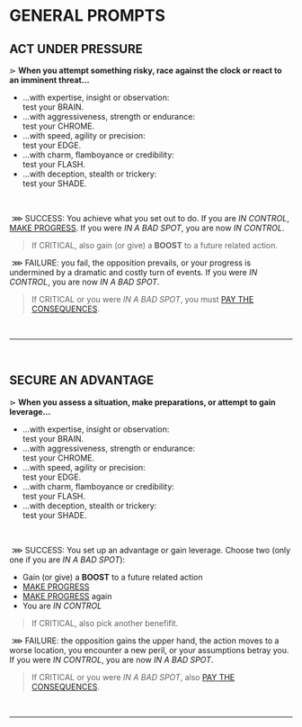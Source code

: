 # GENERAL PROMPTS
## ACT UNDER PRESSURE
⋗ **When you attempt something risky, race against the clock or react to an imminent threat...**
- ...with expertise, insight or observation:<br/>
test your <span class="stat">BRAIN</span>.
- ...with aggressiveness, strength or endurance:<br/>
test your <span class="stat">CHROME</span>.
- ...with speed, agility or precision:<br/>
test your <span class="stat">EDGE</span>.
- ...with charm, flamboyance or credibility:<br/>
test your <span class="stat">FLASH</span>.
- ...with deception, stealth or trickery:<br/>
test your <span class="stat">SHADE</span>.
<br/>

&nbsp;<span class="turquoise bold">⋙ SUCCESS</span>: You achieve what you set out to do. If you are _IN CONTROL_, [MAKE PROGRESS](/prompts/challenge-prompts#make-progress). If you were _IN A BAD SPOT_, you are now _IN CONTROL_.

> If <span class="turquoise bold">CRITICAL</span>, also gain (or give) a **BOOST** to a future related action.

&nbsp;<span class="fuchsia bold">⋙ FAILURE</span>: you fail, the opposition prevails, or your progress is undermined by a dramatic and costly turn of events. If you were _IN CONTROL_, you are now _IN A BAD SPOT_.  
> If <span class="fuchsia bold">CRITICAL</span> or you were _IN A BAD SPOT_, you must [PAY THE CONSEQUENCES](/prompts/challenge-prompts#pay-the-consequences).
<br/>
<hr/>
<br/>

## SECURE AN ADVANTAGE
⋗ **When you assess a situation, make preparations, or attempt to gain leverage...**
- ...with expertise, insight or observation:<br/>
test your <span class="stat">BRAIN</span>.
- ...with aggressiveness, strength or endurance:<br/>
test your <span class="stat">CHROME</span>.
- ...with speed, agility or precision:<br/>
test your <span class="stat">EDGE</span>.
- ...with charm, flamboyance or credibility:<br/>
test your <span class="stat">FLASH</span>.
- ...with deception, stealth or trickery:<br/>
test your <span class="stat">SHADE</span>.
<br/>

&nbsp;<span class="turquoise bold">⋙ SUCCESS</span>: You set up an advantage or gain leverage. Choose two (only one if you are _IN A BAD SPOT_):
- Gain (or give) a **BOOST** to a future related action
- [MAKE PROGRESS](/prompts/challenge-prompts#make-progress)
- [MAKE PROGRESS](/prompts/challenge-prompts#make-progress) again
- You are _IN CONTROL_

> If <span class="turquoise bold">CRITICAL</span>, also pick another benefifit.

&nbsp;<span class="fuchsia bold">⋙ FAILURE</span>: the opposition gains the upper hand, the action moves to a worse location, you encounter a new peril, or your assumptions betray you. If you were _IN CONTROL_, you are now _IN A BAD SPOT_.
> If <span class="fuchsia bold">CRITICAL</span> or you were _IN A BAD SPOT_, also [PAY THE CONSEQUENCES](/prompts/challenge-prompts#pay-the-consequences).
<br/>
<hr/>
<br/>